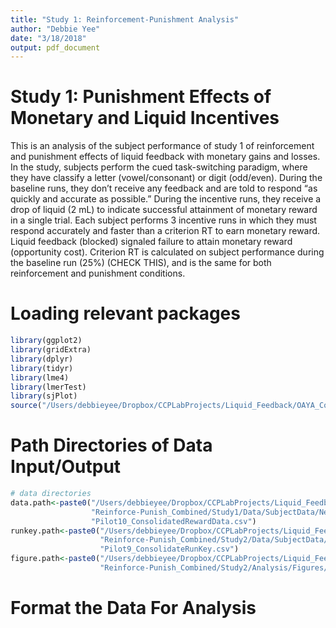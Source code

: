 ```yaml
---
title: "Study 1: Reinforcement-Punishment Analysis"
author: "Debbie Yee"
date: "3/18/2018"
output: pdf_document
---
```


# Study 1: Punishment Effects of Monetary and Liquid Incentives
This is an analysis of the subject performance of study 1 of reinforcement and punishment effects of liquid feedback with monetary gains and losses. In the study, subjects perform the cued task-switching paradigm, where they have classify a letter (vowel/consonant) or digit (odd/even). During the baseline runs, they don't receive any feedback and are told to respond "as quickly and accurate as possible." During the incentive runs, they receive a drop of liquid (2 mL) to indicate successful attainment of monetary reward in a single trial. Each subject performs 3 incentive runs in which they must respond accurately and faster than a criterion RT to earn monetary reward. Liquid feedback (blocked) signaled failure to attain monetary reward (opportunity cost). Criterion RT is calculated on subject performance during the baseline run (25%) (CHECK THIS), and is the same for both reinforcement and punishment conditions.


# Loading relevant packages
```r
library(ggplot2)
library(gridExtra)
library(dplyr)
library(tidyr)
library(lme4)
library(lmerTest)
library(sjPlot)
source("/Users/debbieyee/Dropbox/CCPLabProjects/Liquid_Feedback/OAYA_Combined/Analysis/Yee/summarySEwithin2.R")
```

# Path Directories of Data Input/Output
```r
# data directories
data.path<-paste0("/Users/debbieyee/Dropbox/CCPLabProjects/Liquid_Feedback/",
                  "Reinforce-Punish_Combined/Study1/Data/SubjectData/NewCT/TrimmedData/",
                  "Pilot10_ConsolidatedRewardData.csv")
runkey.path<-paste0("/Users/debbieyee/Dropbox/CCPLabProjects/Liquid_Feedback/",
                    "Reinforce-Punish_Combined/Study2/Data/SubjectData/TrimmedData/",
                    "Pilot9_ConsolidateRunKey.csv")
figure.path<-paste0("/Users/debbieyee/Dropbox/CCPLabProjects/Liquid_Feedback/",
                    "Reinforce-Punish_Combined/Study2/Analysis/Figures/")
```

# Format the Data For Analysis
```r

```

